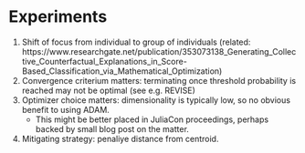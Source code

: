 # Experiments {#sec-empirical}

1. Shift of focus from individual to group of individuals (related: https://www.researchgate.net/publication/353073138_Generating_Collective_Counterfactual_Explanations_in_Score-Based_Classification_via_Mathematical_Optimization)
2. Convergence criterium matters: terminating once threshold probability is reached may not be optimal (see e.g. REVISE)
3. Optimizer choice matters: dimensionality is typically low, so no obvious benefit to using ADAM.
    - This might be better placed in JuliaCon proceedings, perhaps backed by small blog post on the matter. 
4. Mitigating strategy: penaliye distance from centroid.
